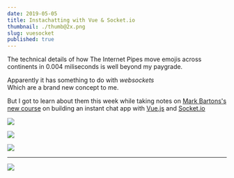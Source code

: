 ```yaml
---
date: 2019-05-05
title: Instachatting with Vue & Socket.io
thumbnail: ./thumb@2x.png
slug: vuesocket
published: true
---
```




<SketchesContainer>

The technical details of how The Internet Pipes move emojis across continents in 0.004 miliseconds is well beyond my paygrade.

Apparently it has something to do with *websockets*  
Which are a brand new concept to me.  

But I got to learn about them this week while taking notes on [Mark Bartons's new course](https://egghead.io/courses/vue-and-socket-io-for-real-time-communication) on building an instant chat app with [Vue.js]() and [Socket.io]()

![](./vuesocket1.png)

![](./vuesocket2.png)

![](./vuesocket3.png)

---

<FullSketchnote coursename="Vue and Socket.io for Real-Time Communication" courselink="https://egghead.io/courses/vue-and-socket-io-for-real-time-communication">

![](./vuesocket_sketchnotes--mini.png)

</FullSketchnote>

</SketchesContainer>